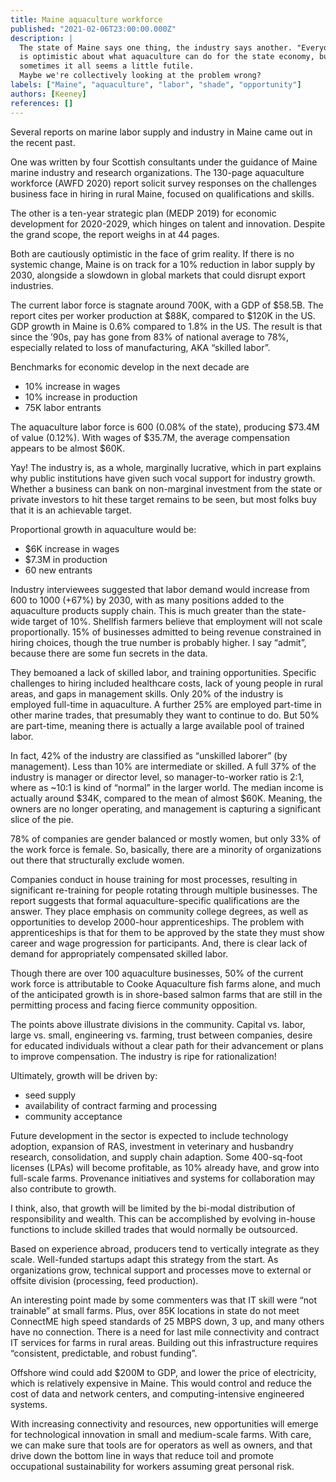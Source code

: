 ```yaml
---
title: Maine aquaculture workforce
published: "2021-02-06T23:00:00.000Z"
description: |
  The state of Maine says one thing, the industry says another. "Everyone"
  is optimistic about what aquaculture can do for the state economy, but
  sometimes it all seems a little futile. 
  Maybe we're collectively looking at the problem wrong?
labels: ["Maine", "aquaculture", "labor", "shade", "opportunity"]
authors: [Keeney]
references: []
---
```


Several reports on marine labor supply and industry in Maine came out in the recent past. 

One was written by four Scottish consultants under the guidance of Maine marine industry and research organizations. The 130-page aquaculture workforce (AWFD 2020) report solicit survey responses on the challenges business face in hiring in rural Maine, focused on qualifications and skills. 

The other is a ten-year strategic plan (MEDP 2019) for economic development for 2020-2029, which hinges on talent and innovation. Despite the grand scope, the report weighs in at 44 pages. 

Both are cautiously optimistic in the face of grim reality. If there is no systemic change, Maine is on track for a 10% reduction in labor supply by 2030, alongside a slowdown in global markets that could disrupt export industries.

The current labor force is stagnate around 700K, with a GDP of $58.5B. The report cites per worker production at $88K, compared to $120K in the US. GDP growth in Maine is 0.6% compared to 1.8% in the US. The result is that since the ’90s, pay has gone from 83% of national average to 78%, especially related to loss of manufacturing, AKA “skilled labor”.

Benchmarks for economic develop in the next decade are

- 10% increase in wages
- 10% increase in production
- 75K labor entrants

The aquaculture labor force is 600 (0.08% of the state), producing $73.4M of value (0.12%). With wages of $35.7M, the average compensation appears to be almost $60K. 

Yay! The industry is, as a whole, marginally lucrative, which in part explains why public institutions have given such vocal support for industry growth. Whether a business can bank on non-marginal investment from the state or private investors to hit these target remains to be seen, but most folks buy that it is an achievable target.

Proportional growth in aquaculture would be:

- $6K increase in wages
- $7.3M in production
- 60 new entrants

Industry interviewees suggested that labor demand would increase from 600 to 1000 (+67%) by 2030, with as many positions added to the aquaculture products supply chain. This is much greater than the state-wide target of 10%. Shellfish farmers believe that employment will not scale proportionally. 15% of businesses admitted to being revenue constrained in hiring choices, though the true number is probably higher. I say “admit”, because there are some fun secrets in the data. 

They bemoaned a lack of skilled labor, and training opportunities. Specific challenges to hiring included healthcare costs, lack of young people in rural areas, and gaps in management skills. Only 20% of the industry is employed full-time in aquaculture. A further 25% are employed part-time in other marine trades, that presumably they want to continue to do. But 50% are part-time, meaning there is actually a large available pool of trained labor. 

In fact, 42% of the industry are classified as “unskilled laborer” (by management). Less than 10% are intermediate or skilled. A full 37% of the industry is manager or director level, so manager-to-worker ratio is 2:1, where as ~10:1 is kind of “normal” in the larger world. The median income is actually around $34K, compared to the mean of almost $60K. Meaning, the owners are no longer operating, and management is capturing a significant slice of the pie. 

78% of companies are gender balanced or mostly women, but only 33% of the work force is female. So, basically, there are a minority of organizations out there that structurally exclude women. 

Companies conduct in house training for most processes, resulting in significant re-training for people rotating through multiple businesses. The report suggests that formal aquaculture-specific qualifications are the answer. They place emphasis on community college degrees, as well as opportunities to develop 2000-hour apprenticeships. The problem with apprenticeships is that for them to be approved by the state they must show career and wage progression for participants. And, there is clear lack of demand for appropriately compensated skilled labor. 

Though there are over 100 aquaculture businesses, 50% of the current work force is attributable to Cooke Aquaculture fish farms alone, and much of the anticipated growth is in shore-based salmon farms that are still in the permitting process and facing fierce community opposition.  

The points above illustrate divisions in the community. Capital vs. labor, large vs. small, engineering vs. farming, trust between companies, desire for educated individuals without a clear path for their advancement or plans to improve compensation. The industry is ripe for rationalization! 

Ultimately, growth will be driven by:

- seed supply
- availability of contract farming and processing
- community acceptance

Future development in the sector is expected to include technology adoption, expansion of RAS, investment in veterinary and husbandry research, consolidation, and supply chain adaption. Some 400-sq-foot licenses (LPAs) will become profitable, as 10% already have, and grow into full-scale farms. Provenance initiatives and systems for collaboration may also contribute to growth. 

I think, also, that growth will be limited by the bi-modal distribution of responsibility and wealth. This can be accomplished by evolving in-house functions to include skilled trades that would normally be outsourced. 

Based on experience abroad, producers tend to vertically integrate as they scale. Well-funded startups adapt this strategy from the start. As organizations grow, technical support and processes move to external or offsite division (processing, feed production). 

An interesting point made by some commenters was that IT skill were “not trainable” at small farms. Plus, over 85K locations in state do not meet ConnectME high speed standards of 25 MBPS down, 3 up, and many others have no connection. There is a need for last mile connectivity and contract IT services for farms in rural areas. Building out this infrastructure requires “consistent, predictable, and robust funding”. 

Offshore wind could add $200M to GDP, and lower the price of electricity, which is relatively expensive in Maine. This would control and reduce the cost of data and network centers, and computing-intensive engineered systems. 

With increasing connectivity and resources, new opportunities will emerge for technological innovation in small and medium-scale farms. With care, we can make sure that tools are for operators as well as owners, and that drive down the bottom line in ways that reduce toil and promote occupational sustainability for workers assuming great personal risk.
